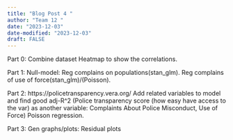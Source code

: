 ```yaml
---
title: "Blog Post 4 "
author: "Team 12 "
date: "2023-12-03"
date-modified: "2023-12-03"
draft: FALSE
---
```

Part 0:
Combine dataset
Heatmap to show the correlations.

Part 1:
Null-model: Reg complains on populations(stan_glm). Reg complains of use of force(stan_glm)/(Poisson).

Part 2:
https://policetransparency.vera.org/ 
Add related variables to model and find good adj-R^2
(Police transparency score (how easy have access to the var) as another variable: Complaints About Police Misconduct, Use of Force)
Poisson regression.

Part 3:
Gen graphs/plots: Residual plots 

